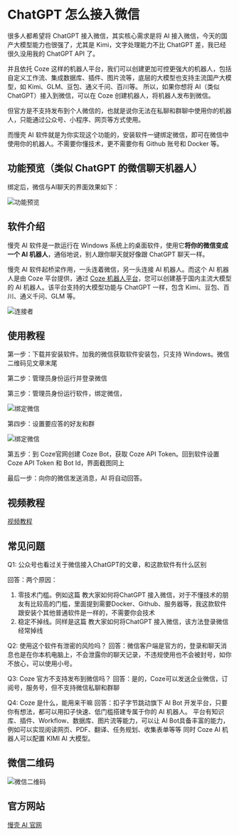 # ChatGPT 怎么接入微信

很多人都希望将 ChatGPT 接入微信，其实核心需求是将 AI 接入微信，今天的国产大模型能力也很强了，尤其是 Kimi，文字处理能力不比 ChatGPT 差，我已经很久没用我的 ChatGPT API 了。

并且依托 Coze 这样的机器人平台，我们可以创建更加可控更强大的机器人，包括自定义工作流、集成数据库、插件、图片流等，底层的大模型也支持主流国产大模型，如 Kimi、GLM、豆包、通义千问、百川等。
所以，如果你想将 AI（类似 ChatGPT）接入到微信，可以在 Coze 创建机器人，将机器人发布到微信。

但官方是不支持发布到个人微信的，也就是说你无法在私聊和群聊中使用你的机器人，只能通过公众号、小程序、网页等方式使用。

而慢壳 AI 软件就是为你实现这个功能的，安装软件一键绑定微信，即可在微信中使用你的机器人。不需要你懂技术，更不需要你有 Github 账号和 Docker 等。



## 功能预览（类似 ChatGPT 的微信聊天机器人）

绑定后，微信与AI聊天的界面效果如下：

![功能预览](../assets/wx-preview.png)


## 软件介绍

慢壳 AI 软件是一款运行在 Windows 系统上的桌面软件，使用它**将你的微信变成一个 AI 机器人**，通俗地说，别人跟你聊天就好像跟 ChatGPT 聊天一样。

慢壳 AI 软件起桥梁作用，一头连着微信，另一头连接 AI 机器人。而这个 AI 机器人是由 Coze 平台提供，通过 [Coze 机器人平台](https://www.coze.cn/)，您可以创建基于国内主流大模型的 AI 机器人。该平台支持的大模型功能与 ChatGPT 一样，包含 Kimi、豆包、百川、通义千问、GLM 等。

![连接者](../assets/link.webp)

## 使用教程

第一步：下载并安装软件。加我的微信获取软件安装包，只支持 Windows。微信二维码见文章末尾

第二步：管理员身份运行并登录微信

第三步：管理员身份运行软件，绑定微信，

![绑定微信](../assets/software_1.jpg)

第四步：设置要应答的好友和群

![绑定微信](../assets/software_2.jpg)

第五步：到 Coze官网创建 Coze Bot，获取 Coze API Token。回到软件设置 Coze API Token 和 Bot Id，界面截图同上

最后一步：向你的微信发送消息，AI 将自动回答。

## 视频教程

[视频教程](https://mp.weixin.qq.com/s/sW94t8ISJ786rPXAhf5aVA)

## 常见问题

Q1: 公众号也看过关于微信接入ChatGPT的文章，和这款软件有什么区别

回答：两个原因：

1. 零技术门槛。例如这篇 教大家如何将ChatGPT 接入微信，对于不懂技术的朋友有比较高的门槛，里面提到需要Docker、Github、服务器等，我这款软件跟安装个其他普通软件是一样的，不需要你会技术
2. 稳定不掉线。同样是这篇 教大家如何将ChatGPT 接入微信，该方法登录微信经常掉线

Q2: 使用这个软件有泄密的风险吗？
回答：微信客户端是官方的，登录和聊天消息也是在你本机电脑上，不会泄露你的聊天记录，不违规使用也不会被封号，如你不放心，可以使用小号。

Q3: Coze 官方不支持发布到微信吗？
回答：是的，Coze可以发送企业微信，订阅号，服务号，但不支持微信私聊和群聊

Q4: Coze 是什么，能用来干嘛
回答：扣子字节跳动旗下 AI Bot 开发平台，只要你有想法，都可以用扣子快速、低门槛搭建专属于你的 AI 机器人。
平台有知识库、插件、Workflow、数据库、图片流等能力，可以让 AI Bot具备丰富的能力，例如可以实现阅读网页、PDF、翻译、任务规划、收集表单等等
同时 Coze AI 机器人可以配置 KIMI AI 大模型。

## 微信二维码

![微信二维码](../assets/scan_code.png)

## 官方网站

[慢壳 AI 官网](https://weai.chat/)
